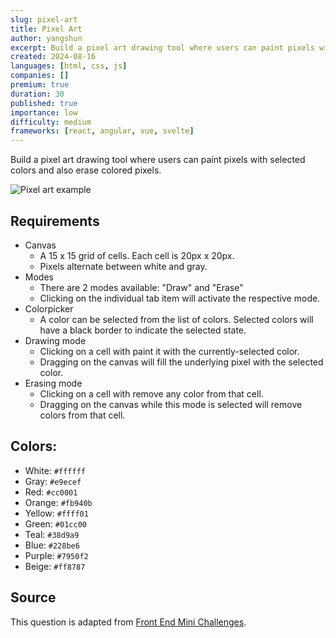 ```yaml
---
slug: pixel-art
title: Pixel Art
author: yangshun
excerpt: Build a pixel art drawing tool where users can paint pixels with selected colors
created: 2024-08-16
languages: [html, css, js]
companies: []
premium: true
duration: 30
published: true
importance: low
difficulty: medium
frameworks: [react, angular, vue, svelte]
---
```


Build a pixel art drawing tool where users can paint pixels with selected colors and also erase colored pixels.

![Pixel art example](/img/questions/pixel-art/pixel-art-example.png)

## Requirements

- Canvas
  - A 15 x 15 grid of cells. Each cell is 20px x 20px.
  - Pixels alternate between white and gray.
- Modes
  - There are 2 modes available: "Draw" and "Erase"
  - Clicking on the individual tab item will activate the respective mode.
- Colorpicker
  - A color can be selected from the list of colors. Selected colors will have a black border to indicate the selected state.
- Drawing mode
  - Clicking on a cell with paint it with the currently-selected color.
  - Dragging on the canvas will fill the underlying pixel with the selected color.
- Erasing mode
  - Clicking on a cell with remove any color from that cell.
  - Dragging on the canvas while this mode is selected will remove colors from that cell.

## Colors:

- White: `#ffffff`
- Gray: `#e9ecef`
- Red: `#cc0001`
- Orange: `#fb940b`
- Yellow: `#ffff01`
- Green: `#01cc00`
- Teal: `#38d9a9`
- Blue: `#228be6`
- Purple: `#7950f2`
- Beige: `#ff8787`

## Source

This question is adapted from [Front End Mini Challenges](https://sadanandpai.github.io/frontend-mini-challenges/src/mc/pixel-art/).
